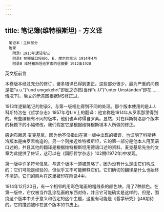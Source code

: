```yaml
---
---
---
```

title: 笔记簿(维特根斯坦) - 方义译
---


```
　笔记本：主体部分
　附录
　　附录Ⅰ 1913年逻辑笔记
　　附录Ⅱ 在挪威口授给G. E. 摩尔的笔记 1914年4月
　　附录Ⅲ 维特根斯坦给罗素的信摘要 1912条1920
```


英文版前言


本卷版本经过充分的修订，诸多错译已得到更正。这些部分很少，最为严重的问题是把“u.u.”(“und umgekehrt”即反之亦然)当作“u.U”(“unter Umständen”即在……情况下)。后文的示意图根据MS修正过。

1913年逻辑笔记的附录2，与第一版相比得到不同的处理。那个版本使用的是J.J.科斯特洛在《哲学杂志》1957年卷LIV上的翻译：他宣称是1914年从罗素那里得到的。有些编辑有不同的版本，他们也声称得自罗素。显然，对在科斯特洛那个版本的标题下的小幅修改，我们假定它是根据维特根斯坦本人所做的修正。

感谢布赖恩·麦克基尼，因为他不仅指出在第一版中出现的错误，也证明了科斯特洛版本是由罗素构造的。另一个则接近维特根斯坦，它的第一部分是他本人用英语口述的，并且其他的翻译是根据维特根斯坦用德语口述的资料。麦克基尼先生的文章为此提供了佐证，这可以在《国际哲学杂志》102期(1972年)中发现。

第一版中许多符号信息，与这个版本一道被忽略了，因为没有什么是由它们构成的：它们可能是经验的，但似乎又不可能解释它们。它们确切的翻译是什么也始终不清楚。它们的照片在这里被印在附录4中。

1914年12月20日，有一个相邻的用彩色笔画的粗线条的颜色块，用了7种颜色。在第一版中，它仅被当作乱涂乱画的东西对待，并且它可能确实是这样的。但是，围绕这个版本中关于意义和否定的这个主题，这里有可能是《哲学研究》§48期待的。它的描述被印在这个版本的书皮上。